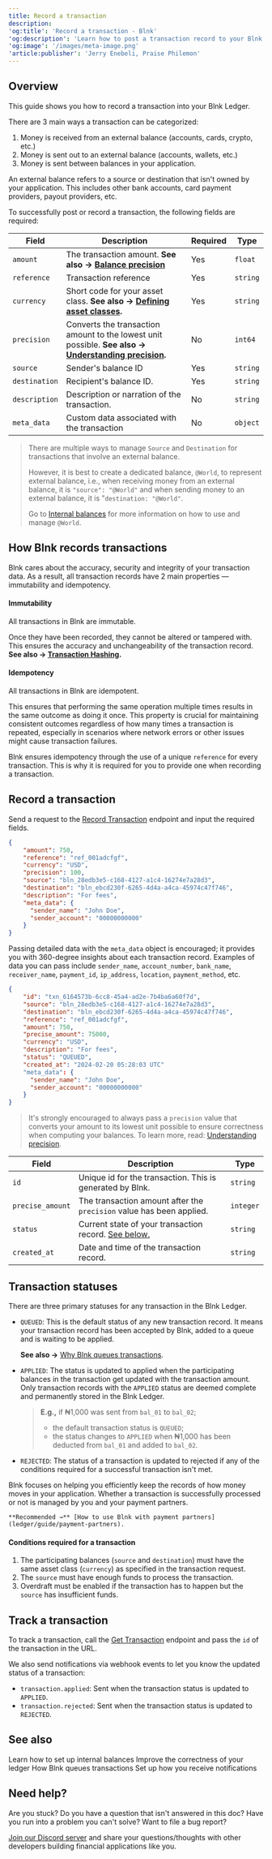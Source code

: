 ```yaml
---
title: Record a transaction
description:
'og:title': 'Record a transaction - Blnk'
'og:description': 'Learn how to post a transaction record to your Blnk ledger.'
'og:image': '/images/meta-image.png'
'article:publisher': 'Jerry Enebeli, Praise Philemon'
---
```

## Overview

This guide shows you how to record a transaction into your Blnk Ledger. 

There are 3 main ways a transaction can be categorized:

1. Money is received from an external balance (accounts, cards, crypto, etc.)
2. Money is sent out to an external balance (accounts, wallets, etc.)
3. Money is sent between balances in your application.

<Tip>
	An external balance refers to a source or destination that isn't owned by your application. This includes other bank accounts, card payment providers, payout providers, etc.
</Tip>

To successfully post or record a transaction, the following fields are required:

| Field | Description | Required | Type
| --- | --- | --- | ---
| `amount` | The transaction amount. **See also → [Balance precision](/ledger/tutorial/precision)** | Yes | `float`
| `reference` | Transaction reference | Yes | `string`
| `currency` | Short code for your asset class. **See also → [Defining asset classes](/ledger/guide/asset-classes).** | Yes | `string`
| `precision` | Converts the transaction amount to the lowest unit possible. **See also → [Understanding precision](/ledger/tutorial/precision).** | No | `int64`
| `source`| Sender's balance ID | Yes | `string`
| `destination`| Recipient's balance ID. | Yes | `string`
| `description`| Description or narration of the transaction. | No | `string`
| `meta_data` | Custom data associated with the transaction | No | `object`

>There are multiple ways to manage `Source` and `Destination` for transactions that involve an external balance.
>
>However, it is best to create a dedicated balance, `@World`, to represent external balance, i.e., when receiving money from an external balance, it is `"source": "@World"` and when sending money to an external balance, it is "`destination: "@World"`. 
>
>Go to [Internal balances](/ledger/tutorial/internal-balances) for more information on how to use and manage `@World`.


## How Blnk records transactions

Blnk cares about the accuracy, security and integrity of your transaction data. As a result, all transaction records have 2 main properties — immutability and idempotency.

#### Immutability

All transactions in Blnk are immutable.

Once they have been recorded, they cannot be altered or tampered with. This ensures the accuracy and unchangeability of the transaction record. **See also → [Transaction Hashing](data/hash).**

#### Idempotency

All transactions in Blnk are idempotent.

This ensures that performing the same operation multiple times results in the same outcome as doing it once. This property is crucial for maintaining consistent outcomes regardless of how many times a transaction is repeated, especially in scenarios where network errors or other issues might cause transaction failures.

Blnk ensures idempotency through the use of a unique `reference` for every transaction. This is why it is required for you to provide one when recording a transaction. 

## Record a transaction

Send a request to the [Record Transaction](/misc/record-transaction) endpoint and input the required fields. 

```json request
{
    "amount": 750,
    "reference": "ref_001adcfgf",
    "currency": "USD",
    "precision": 100,
    "source": "bln_28edb3e5-c168-4127-a1c4-16274e7a28d3",
    "destination": "bln_ebcd230f-6265-4d4a-a4ca-45974c47f746",
    "description": "For fees",
    "meta_data": {
      "sender_name": "John Doe",
      "sender_account": "00000000000"
    }
}
```

Passing detailed data with the `meta_data` object is encouraged; it provides you with 360-degree insights about each transaction record. Examples of data you can pass include `sender_name`, `account_number`, `bank_name`, `receiver_name`, `payment_id`, `ip_address`, `location`, `payment_method`, etc.

```json response
{
    "id": "txn_6164573b-6cc8-45a4-ad2e-7b4ba6a60f7d",
    "source": "bln_28edb3e5-c168-4127-a1c4-16274e7a28d3",
    "destination": "bln_ebcd230f-6265-4d4a-a4ca-45974c47f746",
    "reference": "ref_001adcfgf",
    "amount": 750,
    "precise_amount": 75000,
    "currency": "USD",
    "description": "For fees",
    "status": "QUEUED",
    "created_at": "2024-02-20 05:28:03 UTC"
    "meta_data": {
      "sender_name": "John Doe",
      "sender_account": "00000000000"
    }
}
```

>It's strongly encouraged to always pass a `precision` value that converts your amount to its lowest unit possible to ensure correctness when computing your balances. To learn more, read: [Understanding precision](/ledger/tutorial/precision).

| Field | Description | Type
| --- | --- | --- 
|`id`| Unique id for the transaction. This is generated by Blnk. | `string`
| `precise_amount` | The transaction amount after the `precision` value has been applied. | `integer`
| `status`| Current state of your transaction record. [See below.](#transaction-statuses) | `string`
|`created_at`| Date and time of the transaction record. | `string`

## Transaction statuses

There are three primary statuses for any transaction in the Blnk Ledger.

- `QUEUED`: This is the default status of any new transaction record. It means your transaction record has been accepted by Blnk, added to a queue and is waiting to be applied. 
  
  **See also →** [Why Blnk queues transactions](/ledger/guide/queuing-transactions).

- `APPLIED`: The status is updated to applied when the participating balances in the transaction get updated with the transaction amount. Only transaction records with the `APPLIED` status are deemed complete and permanently stored in the Blnk Ledger. 
  
  >**E.g.,** if ₦1,000 was sent from `bal_01` to `bal_02`; 
  >- the default transaction status is `QUEUED`; 
  >- the status changes to `APPLIED` when ₦1,000 has been deducted from `bal_01` and added to `bal_02`.

- `REJECTED`: The status of a transaction is updated to rejected if any of the conditions required for a successful transaction isn't met.

<Note>
	Blnk focuses on helping you efficiently keep the records of how money moves in your application. Whether a transaction is successfully processed or not is managed by you and your payment partners.
	
	**Recommended →** [How to use Blnk with payment partners](ledger/guide/payment-partners).
</Note>

#### Conditions required for a transaction 

1. The participating balances (`source` and `destination`) must have the same asset class (`currency`) as specified in the transaction request.
2. The `source` must have enough funds to process the transaction. 
3. Overdraft must be enabled if the transaction has to happen but the `source` has insufficient funds.

## Track a transaction

To track a transaction, call the [Get Transaction](/misc/get-transaction) endpoint and pass the `id` of the transaction in the URL. 

We also send notifications via webhook events to let you know the updated status of a transaction:

- `transaction.applied`: Sent when the transaction status is updated to `APPLIED`.
- `transaction.rejected`: Sent when the transaction status is updated to `REJECTED`.

## See also

<CardGroup>
	<Card title="Setting up internal balances" icon="book-open-cover" href="/ledger/tutorial/internal-balances">
     Learn how to set up internal balances
  </Card>
  <Card title="Understanding precision" icon="book-open-cover" href="/ledger/tutorial/precision">
     Improve the correctness of your ledger
  </Card>
	<Card title="Handling concurrency" icon="book-open-cover" href="/ledger/tutorial/queuing-transactions">
		How Blnk queues transactions
  </Card>
  <Card title="Managing notifications" icon="book-open-cover" href="/intro/notifications">
	  Set up how you receive notifications
  </Card>
</CardGroup>

## Need help?

Are you stuck? Do you have a question that isn't answered in this doc? Have you run into a problem you can't solve? Want to file a bug report?

[Join our Discord server](https://discord.gg/7WNv94zPpx) and share your questions/thoughts with other developers building financial applications like you.